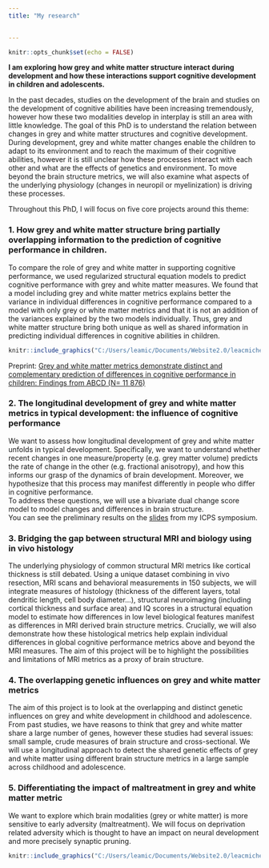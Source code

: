 ```yaml
---
title: "My research"

  
---
```


```r
knitr::opts_chunk$set(echo = FALSE)
```

 
 
**I am exploring how grey and white matter structure interact during development and how these interactions support cognitive development in children and adolescents.**

In the past decades, studies on the development of the brain and studies on the development of cognitive abilities have been increasing tremendously, however how these two modalities develop in interplay is still an area with little knowledge. The goal of this PhD is to understand the relation between changes in grey and white matter structures and cognitive development. 
During development, grey and white matter changes enable the children to adapt to its environment and to reach the maximum of their cognitive abilities, however it is still unclear how these processes interact with each other and what are the effects of genetics and environment. To move beyond the brain structure metrics, we will also examine what aspects of the underlying physiology (changes in neuropil or myelinization) is driving these processes.  

Throughout this PhD, I will focus on five core projects around this theme:  
  
### 1. How grey and white matter structure bring partially overlapping information to the prediction of cognitive performance in children.   

To compare the role of grey and white matter in supporting cognitive performance, we used regularized structural equation models to predict cognitive performance with grey and white matter measures. We found that a model including grey and white matter metrics explains better the variance in individual differences in cognitive performance compared to a model with only grey or white matter metrics and that it is not an addition of the variances explained by the two models individually. Thus, grey and white matter structure bring both unique as well as shared information in predicting individual differences in cognitive abilities in children. 

```r

knitr::include_graphics("C:/Users/leamic/Documents/Website2.0/leacmichel.github.io/rsquare_project1.jpg")

```

Preprint: [Grey and white matter metrics demonstrate distinct and complementary prediction of differences in cognitive performance in children: Findings from ABCD (N= 11 876)](https://www.biorxiv.org/content/10.1101/2023.03.06.529634v1) 


### 2. The longitudinal development of grey and white matter metrics in typical development: the influence of cognitive performance  
We want to assess how longitudinal development of grey and white matter unfolds in typical development. Specifically, we want to understand whether recent changes in one measure/property (e.g. grey matter volume) predicts the rate of change in the other (e.g. fractional anisotropy), and how this informs our grasp of the dynamics of brain development. Moreover, we hypothesize that this process may manifest differently in people who differ in cognitive performance.  
To address these questions, we will use a bivariate dual change score model to model changes and differences in brain structure.  
You can see the preliminary results on the [slides](https://osf.io/b5ht7) from my ICPS symposium.


### 3. Bridging the gap between structural MRI and biology using in vivo histology  
The underlying physiology of common structural MRI metrics like cortical thickness is still debated. Using a unique dataset combining in vivo resection, MRI scans and behavioral measurements in 150 subjects, we will integrate measures of histology (thickness of the different layers, total dendritic length, cell body diameter…), structural neuroimaging (including cortical thickness and surface area) and IQ scores in a structural equation model to estimate how differences in low level biological features manifest as differences in MRI derived brain structure metrics. Crucially, we will also demonstrate how these histological metrics help explain individual differences in global cognitive performance metrics above and beyond the MRI measures. The aim of this project will be to highlight the possibilities and limitations of MRI metrics as a proxy of brain structure.  


### 4. The overlapping genetic influences on grey and white matter metrics  
The aim of this project is to look at the overlapping and distinct genetic influences on grey and white development in childhood and adolescence. From past studies, we have reasons to think that grey and white matter share a large number of genes, however these studies had several issues: small sample, crude measures of brain structure and cross-sectional. We will use a longitudinal approach to detect the shared genetic effects of grey and white matter using different brain structure metrics in a large sample across childhood and adolescence.  


### 5. Differentiating the impact of maltreatment in grey and white matter metric  
We want to explore which brain modalities (grey or white matter) is more sensitive to early adversity (maltreatment). We will focus on deprivation related adversity which is thought to have an impact on neural development and more precisely synaptic pruning. 


```r

knitr::include_graphics("C:/Users/leamic/Documents/Website2.0/leacmichel.github.io/talkposter.jpg")

```


